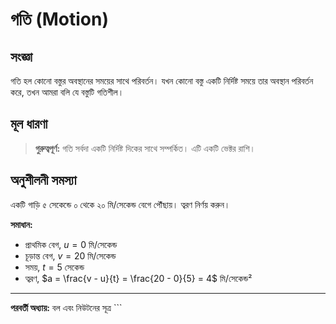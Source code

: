# গতি (Motion)

## সংজ্ঞা
গতি হল কোনো বস্তুর অবস্থানের সময়ের সাথে পরিবর্তন। যখন কোনো বস্তু একটি নির্দিষ্ট সময়ে তার অবস্থান পরিবর্তন করে, তখন আমরা বলি যে বস্তুটি গতিশীল।


## মূল ধারণা

> **গুরুত্বপূর্ণ:** গতি সর্বদা একটি নির্দিষ্ট দিকের সাথে সম্পর্কিত। এটি একটি ভেক্টর রাশি।

## অনুশীলনী সমস্যা

একটি গাড়ি ৫ সেকেন্ডে ০ থেকে ২০ মি/সেকেন্ড বেগে পৌঁছায়। ত্বরণ নির্ণয় করুন।

**সমাধান:**
- প্রাথমিক বেগ, $u = 0$ মি/সেকেন্ড
- চূড়ান্ত বেগ, $v = 20$ মি/সেকেন্ড
- সময়, $t = 5$ সেকেন্ড
- ত্বরণ, $a = \frac{v - u}{t} = \frac{20 - 0}{5} = 4$ মি/সেকেন্ড²

---

**পরবর্তী অধ্যায়:** বল এবং নিউটনের সূত্র
\`\`\`
